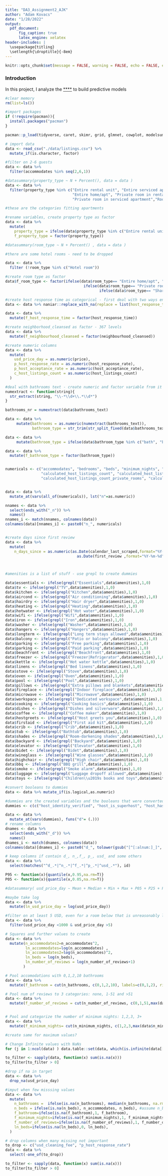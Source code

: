 ```yaml
---
title: "DA3_Assignment2_AJK"
author: "Adam Kovacs"
date: "1/28/2022"
output: 
  pdf_document:
      fig_caption: true
      latex_engine: xelatex
header-includes: |
  \usepackage{titling}
  \setlength{\droptitle}{-8em}
---
```


```r
knitr::opts_chunk$set(message = FALSE, warning = FALSE, echo = FALSE, eval = TRUE)
```

### Introduction

In this project, I analyze the [****](link) to build predictive models 



```r
#clear memory
rm(list=ls())

#import packages
if (!require(pacman)){
  install.packages("pacman")
}

pacman::p_load(tidyverse, caret, skimr, grid, glmnet, cowplot, modelsummary, fixest, naniar, stringr)

# import data
data <- read_csv("./data/listings.csv") %>% 
  mutate_if(is.character, factor)

```


```r

#filter on 2-6 guests
data <- data %>%
  filter(accommodates %in% seq(2,6,1))

#datasummary(property_type ~ N + Percent(), data = data )
data <- data %>%
  filter(property_type %in% c("Entire rental unit", "Entire serviced apartment",
                              "Entire home/apt", "Private room in rental unit", 
                              "Private room in serviced apartment","Room in rental unit","Room in serviced apartment", "Shared room in rental unit"))

#these are the categories fitting apartments 

#rename variables, create property type as factor
data <- data %>%
  mutate(
    property_type = ifelse(data$property_type %in% c("Entire rental unit", "Entire serviced apartment", "Entire home/apt"), "Entire apartment", "Room in apartment"),
    f_property_type = factor(property_type))

#datasummary(room_type ~ N + Percent() , data = data )

#there are some hotel rooms - need to be dropped

data <- data %>%
  filter (!room_type %in% c("Hotel room"))

```


```r

#create room type as factor
data$f_room_type <- factor(ifelse(data$room_type== "Entire home/apt", "Entire/Apt",
                                   ifelse(data$room_type== "Private room", "Private",
                                          ifelse(data$room_type== "Shared room", "Shared", "."))))

#create host response time as categorical - first deal with two ways enoded NA
data <- data %>% naniar::replace_with_na(replace = list(host_response_time = 'N/A'))

data <- data %>%
  mutate(f_host_response_time = factor(host_response_time))

#create neighborhood_cleansed as factor - 367 levels
data <- data %>%
  mutate(f_neighbourhood_cleansed = factor(neighbourhood_cleansed))

#create numeric columns
data <- data %>%
  mutate(
    usd_price_day = as.numeric(price),
    p_host_response_rate = as.numeric(host_response_rate),
    p_host_acceptance_rate = as.numeric(host_acceptance_rate),
    c_host_listings_count = as.numeric(host_listings_count)
  )

#deal with bathrooms text - create numeric and factor variable from it
numextract <- function(string){ 
  str_extract(string, "\\-*\\d+\\.*\\d*")
} 

bathrooms_nr = numextract(data$bathrooms_text)

data <- data %>%
     mutate(bathrooms = as.numeric(numextract(bathrooms_text)), 
            bathroom_type = str_trim(str_split_fixed(data$bathrooms_text, bathrooms_nr, n=2)[,2]))

data <- data %>%
     mutate(bathroom_type = ifelse(data$bathroom_type %in% c("bath", "baths"),"bath", ifelse(data$bathroom_type %in% c("shared bath", "shared baths"), "shared", ifelse(data$bathroom_type  == "private bath", "private", NA))))

data <- data %>%
  mutate(f_bathroom_type = factor(bathroom_type))


numericals <- c("accommodates", "bedrooms", "beds", "minimum_nights", "maximum_nights", "availability_30", "availability_60","availability_90","availability_365", "number_of_reviews","number_of_reviews_ltm", "number_of_reviews_l30d", "review_scores_rating", 
                "calculated_host_listings_count", "calculated_host_listings_count_entire_homes", 
                "calculated_host_listings_count_private_rooms", "calculated_host_listings_count_shared_rooms", "reviews_per_month", "bathrooms")


data <- data %>%
  mutate_at(vars(all_of(numericals)), lst("n"=as.numeric))

nnames <- data %>%
  select(ends_with("_n")) %>%
  names()
nnames_i <- match(nnames, colnames(data))
colnames(data)[nnames_i] <- paste0("n_", numericals)


#create days since first review
data <- data %>%
  mutate(
    n_days_since = as.numeric(as.Date(calendar_last_scraped,format="%Y-%m-%d") -
                                as.Date(first_review ,format="%Y-%m-%d")))



#amenities is a list of stuff - use grepl to create dummies

data$essentials <- ifelse(grepl("Essentials",data$amenities),1,0)
data$tv <- ifelse(grepl("TV",data$amenities),1,0)
data$kitchen <- ifelse(grepl("Kitchen",data$amenities),1,0)
data$aircond <- ifelse(grepl("Air conditioning",data$amenities),1,0)
data$hairdry <- ifelse(grepl("Hair dryer",data$amenities),1,0)
data$heating <- ifelse(grepl("Heating",data$amenities),1,0)
data$hotwater <- ifelse(grepl("Hot water",data$amenities),1,0)
data$wifi <- ifelse(grepl("Wifi",data$amenities),1,0)
data$iron <- ifelse(grepl("Iron",data$amenities),1,0)
data$washer <- ifelse(grepl("Washer",data$amenities),1,0)
data$hangers <- ifelse(grepl("Hangers",data$amenities),1,0)
data$longterm <- ifelse(grepl("Long term stays allowed",data$amenities),1,0)
data$balcony <- ifelse(grepl("Patio or balcony",data$amenities),1,0)
data$parking <- ifelse(grepl("Free parking",data$amenities),1,0)
data$parking <- ifelse(grepl("Paid parking",data$amenities),1,0)
data$beachfront <- ifelse(grepl("Beachfront",data$amenities),1,0)
data$freezer <- ifelse(grepl("Freezer|Refrigerator",data$amenities),1,0)
data$kettle <- ifelse(grepl("Hot water kettle",data$amenities),1,0)
data$linens <- ifelse(grepl("Bed linens",data$amenities),1,0)
data$stove <- ifelse(grepl("Stove",data$amenities),1,0)
data$oven <- ifelse(grepl("Oven",data$amenities),1,0)
data$pool <- ifelse(grepl("Pool",data$amenities),1,0)
data$pillows <- ifelse(grepl("Extra pillows and blankets",data$amenities),1,0)
data$fireplace <- ifelse(grepl("Indoor fireplace",data$amenities),1,0)
data$microwave <- ifelse(grepl("Microwave",data$amenities),1,0)
data$workspace <- ifelse(grepl("Dedicated workspace",data$amenities),1,0)
data$cooking <- ifelse(grepl("Cooking basics",data$amenities),1,0)
data$dishes <- ifelse(grepl("Dishes and silverware",data$amenities),1,0)
data$coffee <- ifelse(grepl("Coffee maker",data$amenities),1,0)
data$hostgreets <- ifelse(grepl("Host greets you",data$amenities),1,0)
data$firstaid <- ifelse(grepl("First aid kit",data$amenities),1,0)
data$crib <- ifelse(grepl("Crib",data$amenities),1,0)
data$tub <- ifelse(grepl("Bathtub",data$amenities),1,0)
data$shades <- ifelse(grepl("Room-darkening shades",data$amenities),1,0)
data$backyard <- ifelse(grepl("Backyard",data$amenities),1,0)
data$elevator <- ifelse(grepl("Elevator",data$amenities),1,0)
data$bidet <- ifelse(grepl("Bidet",data$amenities),1,0)
data$wineglass <- ifelse(grepl("Wine glasses",data$amenities),1,0)
data$highchair <- ifelse(grepl("High chair",data$amenities),1,0)
data$bbq <- ifelse(grepl("BBQ grill",data$amenities),1,0)
data$smoke <- ifelse(grepl("Smoke alarm",data$amenities),1,0)
data$luggage <- ifelse(grepl("Luggage dropoff allowed",data$amenities),1,0)
data$toys <- ifelse(grepl("Children\\u2019s books and toys",data$amenities),1,0)

#convert booleans to dummies
data <- data %>% mutate_if(is.logical,as.numeric)

#dummies are the created variables and the booleans that were converted
dummies <- c(c("host_identity_verified", "host_is_superhost", "host_has_profile_pic", "has_availability", "instant_bookable"), names(data)[seq(105,146)])

data <- data %>%
  mutate_at(vars(dummies), funs("d"= (.)))
# rename columns
dnames <- data %>%
  select(ends_with("_d")) %>%
  names()
dnames_i <- match(dnames, colnames(data))
colnames(data)[dnames_i] <- paste0("d_", tolower(gsub("[^[:alnum:]_]", "",dummies)))

# keep columns if contain d_, n_,f_, p_, usd_ and some others
data <- data %>%
  select(matches("^d_.*|^n_.*|^f_.*|^p_.*|^usd_.*"), id)

```


```r

P95 <- function(x){quantile(x,0.95,na.rm=T)}
P05 <- function(x){quantile(x,0.05,na.rm=T)}

#datasummary( usd_price_day ~ Mean + Median + Min + Max + P05 + P25 + P75 + P95, data = data )

#maybe take log
data <- data %>%
  mutate(ln_usd_price_day = log(usd_price_day))

#filter on at least 5 USD, even for a room below that is unreasonably low
data <- data %>%
  filter(usd_price_day <1000 & usd_price_day >5)

```


```r
# Squares and further values to create
data <- data %>%
  mutate(n_accommodates2=n_accommodates^2, 
         ln_accommodates=log(n_accommodates) ,
         ln_accommodates2=log(n_accommodates)^2,
         ln_beds = log(n_beds),
         ln_number_of_reviews = log(n_number_of_reviews+1)
        )

# Pool accomodations with 0,1,2,10 bathrooms
data <- data %>%
  mutate(f_bathroom = cut(n_bathrooms, c(0,1,2,10), labels=c(0,1,2), right = F) )

# Pool num of reviews to 3 categories: none, 1-51 and >51
data <- data %>%
  mutate(f_number_of_reviews = cut(n_number_of_reviews, c(0,1,51,max(data$n_number_of_reviews)), labels=c(0,1,2), right = F))


# Pool and categorize the number of minimum nights: 1,2,3, 3+
data <- data %>%
  mutate(f_minimum_nights= cut(n_minimum_nights, c(1,2,3,max(data$n_minimum_nights)), labels=c(1,2,3), right = F))

#create same for maximum values?

# Change Infinite values with NaNs
for (j in 1:ncol(data) ) data.table::set(data, which(is.infinite(data[[j]])), j, NA)

```

```r
to_filter <- sapply(data, function(x) sum(is.na(x)))
to_filter[to_filter > 0]

#drop if na in target
data <- data %>%
  drop_na(usd_price_day)

#imput when few misssing values
data <- data %>%
  mutate(
    n_bathrooms =  ifelse(is.na(n_bathrooms), median(n_bathrooms, na.rm = T), n_bathrooms), #assume at least 1 bath
    n_beds = ifelse(is.na(n_beds), n_accommodates, n_beds), #assume n_beds=n_accomodates
    f_bathroom=ifelse(is.na(f_bathroom),1, f_bathroom),
    f_minimum_nights=ifelse(is.na(f_minimum_nights),1, f_minimum_nights),
    f_number_of_reviews=ifelse(is.na(f_number_of_reviews),1, f_number_of_reviews),
    ln_beds=ifelse(is.na(ln_beds),0, ln_beds),
  ) 

# drop columns when many missing not important
to_drop <- c("usd_cleaning_fee", "p_host_response_rate")
data <- data %>%
  select(-one_of(to_drop))

to_filter <- sapply(data, function(x) sum(is.na(x)))
to_filter[to_filter > 0]



```


